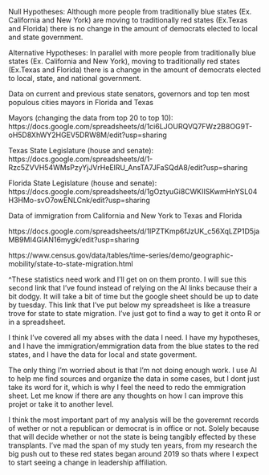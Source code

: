 Null Hypotheses: Although more people from traditionally blue states (Ex. California and New York)  are moving to traditionally red states (Ex.Texas and Florida) there is no change in the amount of democrats elected to local and state government. 

Alternative Hypotheses:
In parallel with more people from traditionally blue states (Ex. California and New York), moving to traditionally red states (Ex.Texas and Florida) there is a change in the amount of democrats elected to local, state, and national government. 


Data on current and previous state senators, governors and top ten most populous cities mayors in Florida and Texas

Mayors (changing the data from top 20 to top 10):
https://docs.google.com/spreadsheets/d/1ci6LJOURQVQ7FWz2B8OG9T-oH5D8XhWY2HGEV5DRW8M/edit?usp=sharing 

Texas State Legislature (house and senate):
https://docs.google.com/spreadsheets/d/1-Rzc5ZVVH54WMsPzyYjJVrHeElRU_AnsTA7JFaSQdA8/edit?usp=sharing 

Florida State Legislature (house and senate):
https://docs.google.com/spreadsheets/d/1gOztyuGi8CWKIISKwmHnYSL04H3HMo-svO7owENLCnk/edit?usp=sharing 

Data of immigration from California and New York to Texas and Florida

https://docs.google.com/spreadsheets/d/1lPZTKmp6fJzUK_c56XqLZP1D5jaMB9MI4GIAN16mygk/edit?usp=sharing 

https://www.census.gov/data/tables/time-series/demo/geographic-mobility/state-to-state-migration.html 

^These statistics need work and I’ll get on on them pronto. I will sue this second link that I’ve found instead of relying on the AI links because their a bit dodgy. It will take a bit of time but the google sheet should be up to date by tuesday. This link that I've put below my spreadsheet is like a treasure trove for state to state migration. I've just got to find a way to get it onto R or in a spreadsheet. 

I think I've covered all my abses with the data I need. I have my hypotheses, and I have the immigration/emmigration data from the blue states to the red states, and I have the data for local and state goverment.

The only thing I'm worried about is that I'm not doing enough work. I use AI to help me find sources and organize the data in some cases, but I dont just take its word for it, which is why I feel the need to redo the emmigration sheet. Let me know if there are any thoughts on how I can improve this projet or take it to another level.

I think the most important part of my analysis will be the goveremnt records of wether or not a republican or democrat is in office or not. Solely because that will decide whether or not the state is being tangibly effected by these transplants. I've mad the span of my study ten years, from my research the big push out to these red states began around 2019 so thats where I expect to start seeing a change in leadership affiliation. 

